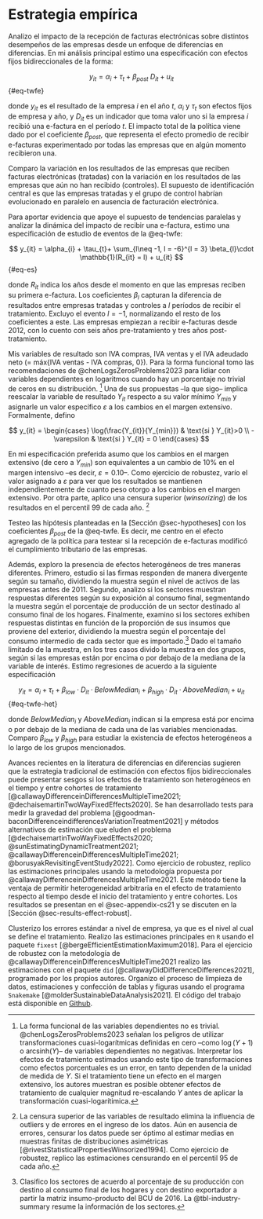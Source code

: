 # Estrategia empírica {#sec-method}

Analizo el impacto de la recepción de facturas electrónicas sobre distintos desempeños de las empresas desde un enfoque de diferencias en diferencias. En mi análisis principal estimo una especificación con efectos fijos bidireccionales de la forma:

$$
y_{it} = \alpha_{i} + \tau_{t} + \beta_{post}\ D_{it} + u_{it}
$${#eq-twfe}

donde $y_{it}$ es el resultado de la empresa $i$ en el año $t$, $\alpha_{i}$ y $\tau_{t}$ son efectos fijos de empresa y año, y $D_{it}$ es un indicador que toma valor uno si la empresa $i$ recibió una e-factura en el período $t$. El impacto total de la política viene dado por el coeficiente $\beta_{post}$, que representa el efecto promedio de recibir e-facturas experimentado por todas las empresas que en algún momento recibieron una.

Comparo la variación en los resultados de las empresas que reciben facturas electrónicas (tratadas) con la variación en los resultados de las empresas que aún no han recibido (controles). El supuesto de identificación central es que las empresas tratadas y el grupo de control habrían evolucionado en paralelo en ausencia de facturación electrónica.

Para aportar evidencia que apoye el supuesto de tendencias paralelas y analizar la dinámica del impacto de recibir una e-factura, estimo una especificación de estudio de eventos de la @eq-twfe:

$$
y_{it} = \alpha_{i} + \tau_{t}+ \sum_{l\neq -1, l = -6}^{l = 3} \beta_{l}\cdot \mathbb{1}(R_{it} = l) + u_{it}
$${#eq-es}

donde $R_{it}$ indica los años desde el momento en que las empresas reciben su primera e-factura. Los coeficientes $\beta_{l}$ capturan la diferencia de resultados entre empresas tratadas y controles a $l$ períodos de recibir el tratamiento. Excluyo el evento $l = -1$, normalizando el resto de los coeficientes a este. Las empresas empiezan a recibir e-facturas desde 2012, con lo cuento con seis años pre-tratamiento y tres años post-tratamiento.

Mis variables de resultado son IVA compras, IVA ventas y el IVA adeudado neto (= máx{IVA ventas - IVA compras, 0}). Para la forma funcional tomo las recomendaciones de @chenLogsZerosProblems2023 para lidiar con variables dependientes en logaritmos cuando hay un porcentaje no trivial de ceros en su distribución. [^chen-roth] Una de sus propuestas –la que sigo– implica reescalar la variable de resultado $Y_{it}$ respecto a su valor mínimo $Y_{min}$ y asignarle un valor específico $\varepsilon$ a los cambios en el margen extensivo. Formalmente, defino 

[^chen-roth]: La forma funcional de las variables dependientes no es trivial. @chenLogsZerosProblems2023 señalan los peligros de utilizar transformaciones cuasi-logarítmicas definidas en cero –como $\log(Y+1)$ o $\text{arcsinh}(Y)$– de variables dependientes no negativas. Interpretar los efectos de tratamiento estimados usando este tipo de transformaciones como efectos porcentuales es un error, en tanto dependen de la unidad de medida de $Y$. Si el tratamiento tiene un efecto en el margen extensivo, los autores muestran es posible obtener efectos de tratamiento de cualquier magnitud re-escalando $Y$ antes de aplicar la transformación cuasi-logarítimica.

$$
y_{it} =
\begin{cases}
  \log(\frac{Y_{it}}{Y_{min}}) & \text{si } Y_{it}>0 \\
  -\varepsilon                 & \text{si } Y_{it} = 0
\end{cases}
$$

En mi especificación preferida asumo que los cambios en el margen extensivo (de cero a $Y_{min}$) son equivalentes a un cambio de 10% en el margen intensivo –es decir, $\varepsilon=0.10$–. Como ejercicio de robustez, varío el valor asignado a $\varepsilon$ para ver que los resultados se mantienen independientemente de cuanto peso otorgo a los cambios en el margen extensivo. Por otra parte, aplico una censura superior (*winsorizing*) de los resultados en el percentil 99 de cada año. [^winsorizing]

[^winsorizing]: La censura superior de las variables de resultado elimina la influencia de outliers y de errores en el ingreso de los datos. Aún en ausencia de errores, censurar los datos puede ser óptimo al estimar medias en muestras finitas de distribuciones asimétricas [@rivestStatisticalPropertiesWinsorized1994]. Como ejercicio de robustez, replico las estimaciones censurando en el percentil 95 de cada año.

Testeo las hipótesis planteadas en la [Sección @sec-hypotheses] con los coeficientes $\beta_{post}$ de la @eq-twfe. Es decir, me centro en el efecto agregado de la política para testear si la recepción de e-facturas modificó el cumplimiento tributario de las empresas. 

Además, exploro la presencia de efectos heterogéneos de tres maneras diferentes. Primero, estudio si las firmas responden de manera divergente según su tamaño, dividiendo la muestra según el nivel de activos de las empresas antes de 2011. Segundo, analizo si los sectores muestran respuestas diferentes según su exposición al consumo final, segmentando la muestra según el porcentaje de producción de un sector destinado al consumo final de los hogares. Finalmente, examino si los sectores exhiben respuestas distintas en función de la proporción de sus insumos que proviene del exterior, dividiendo la muestra según el porcentaje del consumo intermedio de cada sector que es importado.[^sector-summary] Dado el tamaño limitado de la muestra, en los tres casos divido la muestra en dos grupos, según si las empresas están por encima o por debajo de la mediana de la variable de interés. Estimo regresiones de acuerdo a la siguiente especificación

$$
y_{it} = \alpha_{i} + \tau_{t} + \beta_{low}\cdot D_{it} \cdot BelowMedian_{i} + \beta_{high}\cdot D_{it} \cdot AboveMedian_{i} + u_{it}
$${#eq-twfe-het}

donde $BelowMedian_{i}$ y $AboveMedian_{i}$ indican si la empresa está por encima o por debajo de la mediana de cada una de las variables mencionadas. Comparo $\beta_{low}$ y $\beta_{high}$ para estudiar la existencia de efectos heterogéneos a lo largo de los grupos mencionados.

[^sector-summary]: Clasifico los sectores de acuerdo al porcentaje de su producción con destino al consumo final de los hogares y con destino exportador a partir la matriz insumo-producto del BCU de 2016. La @tbl-industry-summary resume la información de los sectores.

Avances recientes en la literatura de diferencias en diferencias sugieren que la estrategia tradicional de estimación con efectos fijos bidireccionales puede presentar sesgos si los efectos de tratamiento son heterogéneos en el tiempo y entre cohortes de tratamiento [@callawayDifferenceinDifferencesMultipleTime2021; @dechaisemartinTwoWayFixedEffects2020]. Se han desarrollado tests para medir la gravedad del problema [@goodman-baconDifferenceindifferencesVariationTreatment2021] y métodos alternativos de estimación que eluden el problema [@dechaisemartinTwoWayFixedEffects2020; @sunEstimatingDynamicTreatment2021; @callawayDifferenceinDifferencesMultipleTime2021; @borusyakRevisitingEventStudy2022]. Como ejercicio de robustez, replico las estimaciones principales usando la metodología propuesta por @callawayDifferenceinDifferencesMultipleTime2021. Este método tiene la ventaja de permitir heterogeneidad arbitraria en el efecto de tratamiento respecto al tiempo desde el inicio del tratamiento y entre cohortes. Los resultados se presentan en el @sec-appendix-cs21 y se discuten en la [Sección @sec-results-effect-robust].

Clusterizo los errores estándar a nivel de empresa, ya que es el nivel al cual se define el tratamiento. Realizo las estimaciones principales en `R` usando el paquete `fixest` [@bergeEfficientEstimationMaximum2018]. Para el ejercicio de robustez con la metodología de @callawayDifferenceinDifferencesMultipleTime2021 realizo las estimaciones con el paquete `did` [@callawayDidDifferenceDifferences2021], programado por los propios autores. Organizo el proceso de limpieza de datos, estimaciones y confección de tablas y figuras usando el programa `Snakemake` [@molderSustainableDataAnalysis2021]. El código del trabajo está disponible en [Github](https://github.com/chezlag/msc-tesis).
